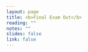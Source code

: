 ```yaml
---
layout: page
title: <b>Final Exam Out</b>
reading: ""
notes: "" 
slides: false
link: false
---
```


